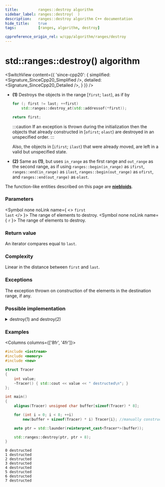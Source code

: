 ```yaml
---
title:         ranges::destroy algorithm
sidebar_label: ranges::destroy(  )
description:   ranges::destroy algorithm C++ documentation
hide_title:    true
tags:          [ranges, algorithm, destroy]

cppreference_origin_rel: w/cpp/algorithm/ranges/destroy
---
```



<!----------------- Codes ---------------------->


# std::ranges::destroy() algorithm

<SwitchView content={{
	'since-cpp20': {
		simplified:	<Signature_SinceCpp20_Simplified />,
		detailed:	<Signature_SinceCpp20_Detailed />,
	}
}} />

- **(1)** Destroys the objects in the range [`first`; `last`), as if by

  ```cpp
  for (; first != last; ++first)
      std::ranges::destroy_at(std::addressof(*first));

  return first;
  ```

  :::caution
  If an exception is thrown during the initialization then the objects that already constructed in [`ofirst`; `olast`)
  are destroyed in an unspecified order.
  :::

  Also, the objects in [`ifirst`; `ilast`) that were already moved, are left in a valid but unspecified state.

- **(2)** Same as **(1)**, but uses `in_range` as the first range and `out_range` as the second range,
  as if using `ranges::begin(in_range)` as `ifirst`, `ranges::end(in_range)` as `ilast`, `ranges::begin(out_range)` as `ofirst`,
  and `ranges::end(out_range)` as `olast`.

The function-like entities described on this page are [**niebloids**](#).

### Parameters

<SymbolTable>

  <Symbol none noLink name={ <> <code>first</code> <br/> <code>last</code> </> }>
    The range of elements to destroy.
  </Symbol>
  <Symbol none noLink name={ <code>r</code> }>
    The range of elements to destroy.
  </Symbol>

</SymbolTable>

### Return value

An iterator compares equal to `last`.

### Complexity

Linear in the distance between `first` and `last`.

### Exceptions

The exception thrown on construction of the elements in the destination range, if any.

### Possible implementation

<details>
<summary>destroy(1) and destroy(2)</summary>

```cpp
struct destroy_fn
{
    template<no-throw-input-iterator I, no-throw-sentinel-for<I> S>
        requires std::destructible<std::iter_value_t<I>>
    constexpr I operator()(I first, S last) const noexcept
    {
        for (; first != last; ++first)
            std::ranges::destroy_at(std::addressof(*first));
        return first;
    }

    template<no-throw-input-range R>
        requires std::destructible<std::ranges::range_value_t<R>>
    constexpr std::ranges::borrowed_iterator_t<R> operator()(R&& r) const noexcept
    {
        return operator()(std::ranges::begin(r), std::ranges::end(r));
    }
};

inline constexpr destroy_fn destroy{};
```

</details>

### Examples

<Columns columns={['8fr', '4fr']}>
<div>

```cpp title='Main.cpp' showLineNumbers
#include <iostream>
#include <memory>
#include <new>

struct Tracer
{
    int value;
    ~Tracer() { std::cout << value << " destructed\n"; }
};

int main()
{
    alignas(Tracer) unsigned char buffer[sizeof(Tracer) * 8];

    for (int i = 0; i < 8; ++i)
        new(buffer + sizeof(Tracer) * i) Tracer{i}; //manually construct objects

    auto ptr = std::launder(reinterpret_cast<Tracer*>(buffer));

    std::ranges::destroy(ptr, ptr + 8);
}
```

</div>
<div>

```plaintext title="Output"
0 destructed
1 destructed
2 destructed
3 destructed
4 destructed
5 destructed
6 destructed
7 destructed
```

</div>
</Columns>
